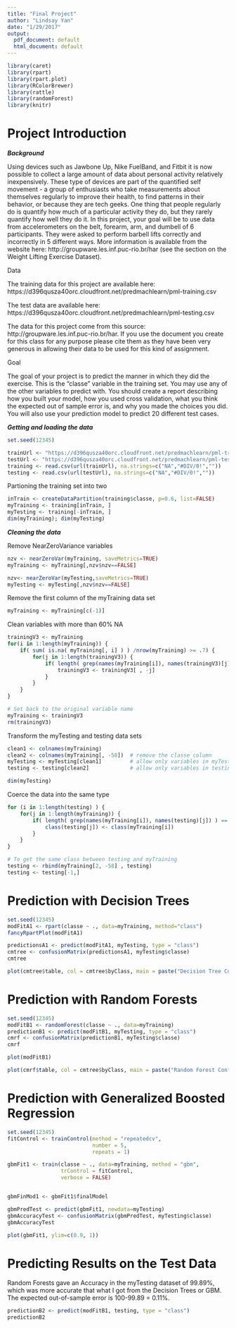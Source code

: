 ```yaml
---
title: "Final Project"
author: "Lindsay Yan"
date: "1/29/2017"
output:
  pdf_document: default
  html_document: default
---
```


```r
library(caret)
library(rpart)
library(rpart.plot)
library(RColorBrewer)
library(rattle)
library(randomForest)
library(knitr)
```
# Project Introduction

***Background***

Using devices such as Jawbone Up, Nike FuelBand, and Fitbit it is now possible to collect a large amount of data about personal activity relatively inexpensively. These type of devices are part of the quantified self movement - a group of enthusiasts who take measurements about themselves regularly to improve their health, to find patterns in their behavior, or because they are tech geeks. One thing that people regularly do is quantify how much of a particular activity they do, but they rarely quantify how well they do it. In this project, your goal will be to use data from accelerometers on the belt, forearm, arm, and dumbell of 6 participants. They were asked to perform barbell lifts correctly and incorrectly in 5 different ways. More information is available from the website here: http://groupware.les.inf.puc-rio.br/har (see the section on the Weight Lifting Exercise Dataset).

Data

The training data for this project are available here: https://d396qusza40orc.cloudfront.net/predmachlearn/pml-training.csv

The test data are available here: https://d396qusza40orc.cloudfront.net/predmachlearn/pml-testing.csv

The data for this project come from this source: http://groupware.les.inf.puc-rio.br/har. If you use the document you create for this class for any purpose please cite them as they have been very generous in allowing their data to be used for this kind of assignment.

Goal

The goal of your project is to predict the manner in which they did the exercise. This is the “classe” variable in the training set. You may use any of the other variables to predict with. You should create a report describing how you built your model, how you used cross validation, what you think the expected out of sample error is, and why you made the choices you did. You will also use your prediction model to predict 20 different test cases.


***Getting and loading the data***

```r
set.seed(12345)

trainUrl <- "https://d396qusza40orc.cloudfront.net/predmachlearn/pml-training.csv"
testUrl <- "https://d396qusza40orc.cloudfront.net/predmachlearn/pml-testing.csv"
training <- read.csv(url(trainUrl), na.strings=c("NA","#DIV/0!",""))
testing <- read.csv(url(testUrl), na.strings=c("NA","#DIV/0!",""))

```

Partioning the training set into two

```r
inTrain <- createDataPartition(training$classe, p=0.6, list=FALSE)
myTraining <- training[inTrain, ]
myTesting <- training[-inTrain, ]
dim(myTraining); dim(myTesting)
```

***Cleaning the data***


Remove NearZeroVariance variables

```r
nzv <- nearZeroVar(myTraining, saveMetrics=TRUE)
myTraining <- myTraining[,nzv$nzv==FALSE]

nzv<- nearZeroVar(myTesting,saveMetrics=TRUE)
myTesting <- myTesting[,nzv$nzv==FALSE]
```

Remove the first column of the myTraining data set

```r
myTraining <- myTraining[c(-1)]
```

Clean variables with more than 60% NA
```r
trainingV3 <- myTraining
for(i in 1:length(myTraining)) {
    if( sum( is.na( myTraining[, i] ) ) /nrow(myTraining) >= .7) {
        for(j in 1:length(trainingV3)) {
            if( length( grep(names(myTraining[i]), names(trainingV3)[j]) ) == 1)  {
                trainingV3 <- trainingV3[ , -j]
            }   
        } 
    }
}

# Set back to the original variable name
myTraining <- trainingV3
rm(trainingV3)
```

Transform the myTesting and testing data sets

```r
clean1 <- colnames(myTraining)
clean2 <- colnames(myTraining[, -58])  # remove the classe column
myTesting <- myTesting[clean1]         # allow only variables in myTesting that are also in myTraining
testing <- testing[clean2]             # allow only variables in testing that are also in myTraining

dim(myTesting)
```

Coerce the data into the same type

```r
for (i in 1:length(testing) ) {
    for(j in 1:length(myTraining)) {
        if( length( grep(names(myTraining[i]), names(testing)[j]) ) == 1)  {
            class(testing[j]) <- class(myTraining[i])
        }      
    }      
}

# To get the same class between testing and myTraining
testing <- rbind(myTraining[2, -58] , testing)
testing <- testing[-1,]

```

# Prediction with Decision Trees

```r
set.seed(12345)
modFitA1 <- rpart(classe ~ ., data=myTraining, method="class")
fancyRpartPlot(modFitA1)
```

```r
predictionsA1 <- predict(modFitA1, myTesting, type = "class")
cmtree <- confusionMatrix(predictionsA1, myTesting$classe)
cmtree
```

```r
plot(cmtree$table, col = cmtree$byClass, main = paste("Decision Tree Confusion Matrix: Accuracy =", round(cmtree$overall['Accuracy'], 4)))
```



# Prediction with Random Forests

```r
set.seed(12345)
modFitB1 <- randomForest(classe ~ ., data=myTraining)
predictionB1 <- predict(modFitB1, myTesting, type = "class")
cmrf <- confusionMatrix(predictionB1, myTesting$classe)
cmrf
```

```r
plot(modFitB1)
```

```r
plot(cmrf$table, col = cmtree$byClass, main = paste("Random Forest Confusion Matrix: Accuracy =", round(cmrf$overall['Accuracy'], 4)))
```


# Prediction with Generalized Boosted Regression
```r
set.seed(12345)
fitControl <- trainControl(method = "repeatedcv",
                           number = 5,
                           repeats = 1)

gbmFit1 <- train(classe ~ ., data=myTraining, method = "gbm",
                 trControl = fitControl,
                 verbose = FALSE)


gbmFinMod1 <- gbmFit1$finalModel

gbmPredTest <- predict(gbmFit1, newdata=myTesting)
gbmAccuracyTest <- confusionMatrix(gbmPredTest, myTesting$classe)
gbmAccuracyTest
```

```r
plot(gbmFit1, ylim=c(0.9, 1))
```


# Predicting Results on the Test Data

Random Forests gave an Accuracy in the myTesting dataset of 99.89%, which was more accurate that what I got from the Decision Trees or GBM. The expected out-of-sample error is 100-99.89 = 0.11%.
```r
predictionB2 <- predict(modFitB1, testing, type = "class")
predictionB2
```
